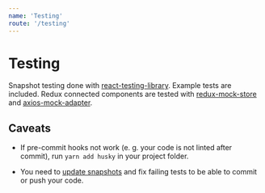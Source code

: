 ```yaml
---
name: 'Testing'
route: '/testing'
---
```


# Testing

Snapshot testing done with [react-testing-library](https://testing-library.com/docs/react-testing-library/intro). Example tests are included. Redux connected components are tested with [redux-mock-store](https://github.com/dmitry-zaets/redux-mock-store) and [axios-mock-adapter](https://github.com/ctimmerm/axios-mock-adapter).

## Caveats

- If pre-commit hooks not work (e. g. your code is not linted after commit), run ``yarn add husky`` in your project folder.

- You need to [update snapshots](https://jestjs.io/docs/en/snapshot-testing#updating-snapshots) and fix failing tests to be able to commit or push your code.